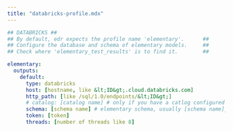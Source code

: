```yaml
---
title: "databricks-profile.mdx"
---
```


```yml Databricks
## DATABRICKS ##
## By default, edr expects the profile name 'elementary'.      ##
## Configure the database and schema of elementary models.     ##
## Check where 'elementary_test_results' is to find it.        ##

elementary:
  outputs:
    default:
      type: databricks
      host: [hostname, like &lt;ID&gt;.cloud.databricks.com]
      http_path: [like /sql/1.0/endpoints/&lt;ID&gt;]
      # catalog: [catalog name] # only if you have a catlog configured in your other profiles
      schema: [schema name] # elementary schema, usually [schema name]_elementary
      token: [token]
      threads: [number of threads like 8]
```
